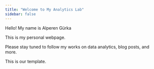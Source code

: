 ```yaml
---
title: "Welcome to My Analytics Lab"
sidebar: false 
---
```


Hello! My name is Alperen Gürka

This is my personal webpage.

Please stay tuned to follow my works on data analytics, blog posts, and more.

This is our template.
